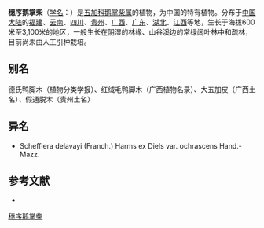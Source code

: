 {{Speciesbox
| name = 穗序鹅掌柴
| status = 
| status_system = 
| image = 
| genus = Schefflera
| species = delavayi
| authority = (Franch.) Harms ex Diels
}}

'''穗序鹅掌柴'''（[[学名|学名]]：{{lang|la|''Schefflera delavayi''}}）是[[五加科|五加科]][[鹅掌柴属|鹅掌柴属]]的植物，为中国的特有植物。分布于[[中国大陆|中国大陆]]的[[福建|福建]]、[[云南|云南]]、[[四川|四川]]、[[贵州|贵州]]、[[广西|广西]]、[[广东|广东]]、[[湖北|湖北]]、[[江西|江西]]等地，生长于海拔600米至3,100米的地区，一般生长在阴湿的林缘、山谷溪边的常绿阔叶林中和疏林，目前尚未由人工引种栽培。

== 别名 ==
德氏鸭脚木（植物分类学报）、红绒毛鸭脚木（广西植物名录）、大五加皮（广西土名）、假通脱木（贵州土名）

== 异名 ==
* Schefflera delavayi (Franch.) Harms ex Diels var. ochrascens Hand.-Mazz.

== 参考文献 ==
<div class="references-small">
* {{cite web| url =http://www.bioinfo.cn/db05/KmzwSpecies.php?action=view&id=707| title =穗序鹅掌柴| work =《中国高等植物数据库全库》| publisher =中国科学院微生物研究所| author =昆明植物研究所| accessdate =2009-02-21| deadurl =yes| archiveurl =https://web.archive.org/web/20160305014351/http://www.bioinfo.cn/db05/KmzwSpecies.php?action=view&id=707| archivedate =2016-03-05}}
</div>
{{Taxonbar|from=Q15225143}}

[[Category:鹅掌柴属|穗序鹅掌柴]]


{{Apiales-stub}}